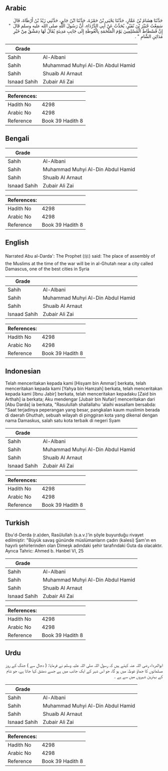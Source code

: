 ## Arabic


<div dir="rtl" lang="ar" style={{fontSize:'larger',backgroundColor:'#f8f9fa',padding:20}}>
حَدَّثَنَا هِشَامُ بْنُ عَمَّارٍ، حَدَّثَنَا يَحْيَى بْنُ حَمْزَةَ، حَدَّثَنَا ابْنُ جَابِرٍ، حَدَّثَنِي زَيْدُ بْنُ أَرْطَاةَ، قَالَ سَمِعْتُ جُبَيْرَ بْنَ نُفَيْرٍ، يُحَدِّثُ عَنْ أَبِي الدَّرْدَاءِ، أَنَّ رَسُولَ اللَّهِ صلى الله عليه وسلم قَالَ ‏ "‏ إِنَّ فُسْطَاطَ الْمُسْلِمِينَ يَوْمَ الْمَلْحَمَةِ بِالْغُوطَةِ إِلَى جَانِبِ مَدِينَةٍ يُقَالُ لَهَا دِمَشْقُ مِنْ خَيْرِ مَدَائِنِ الشَّامِ ‏"‏ ‏.‏
</div>
<div style={{backgroundColor:'#f8f9fa',padding:20, marginBottom: 10}}><table> <thead> <tr> <th>Grade</th> <th></th> </tr> </thead> <tbody> <tr><td>Sahih</td><td>Al-Albani</td></tr><tr><td>Sahih</td><td>Muhammad Muhyi Al-Din Abdul Hamid</td></tr><tr><td>Sahih</td><td>Shuaib Al Arnaut</td></tr><tr><td>Isnaad Sahih</td><td>Zubair Ali Zai</td></tr></tbody></table><table> <thead> <tr> <th>References:</th> <th></th> </tr> </thead> <tbody><tr><td>Hadith No</td><td>4298</td></tr><tr><td>Arabic No</td><td>4298</td></tr><tr><td>Reference</td><td>Book 39 Hadith 8</td></tr></tbody></table></div>

## Bengali


<div dir="ltr" lang="bn" style={{fontSize:'larger',backgroundColor:'#f8f9fa',padding:20}}>

</div>
<div style={{backgroundColor:'#f8f9fa',padding:20, marginBottom: 10}}><table> <thead> <tr> <th>Grade</th> <th></th> </tr> </thead> <tbody> <tr><td>Sahih</td><td>Al-Albani</td></tr><tr><td>Sahih</td><td>Muhammad Muhyi Al-Din Abdul Hamid</td></tr><tr><td>Sahih</td><td>Shuaib Al Arnaut</td></tr><tr><td>Isnaad Sahih</td><td>Zubair Ali Zai</td></tr></tbody></table><table> <thead> <tr> <th>References:</th> <th></th> </tr> </thead> <tbody><tr><td>Hadith No</td><td>4298</td></tr><tr><td>Arabic No</td><td>4298</td></tr><tr><td>Reference</td><td>Book 39 Hadith 8</td></tr></tbody></table></div>

## English


<div dir="ltr" lang="en" style={{fontSize:'larger',backgroundColor:'#f8f9fa',padding:20}}>
Narrated Abu al-Darda': The Prophet (ﷺ) said: The place of assembly of the Muslims at the time of the war will be in al-Ghutah near a city called Damascus, one of the best cities in Syria
</div>
<div style={{backgroundColor:'#f8f9fa',padding:20, marginBottom: 10}}><table> <thead> <tr> <th>Grade</th> <th></th> </tr> </thead> <tbody> <tr><td>Sahih</td><td>Al-Albani</td></tr><tr><td>Sahih</td><td>Muhammad Muhyi Al-Din Abdul Hamid</td></tr><tr><td>Sahih</td><td>Shuaib Al Arnaut</td></tr><tr><td>Isnaad Sahih</td><td>Zubair Ali Zai</td></tr></tbody></table><table> <thead> <tr> <th>References:</th> <th></th> </tr> </thead> <tbody><tr><td>Hadith No</td><td>4298</td></tr><tr><td>Arabic No</td><td>4298</td></tr><tr><td>Reference</td><td>Book 39 Hadith 8</td></tr></tbody></table></div>

## Indonesian


<div dir="ltr" lang="id" style={{fontSize:'larger',backgroundColor:'#f8f9fa',padding:20}}>
Telah menceritakan kepada kami [Hisyam bin Ammar] berkata, telah menceritakan kepada kami [Yahya bin Hamzah] berkata, telah menceritakan kepada kami [Ibnu Jabir] berkata, telah menceritakan kepadaku [Zaid bin Arthah] ia berkata; Aku mendengar [Jubair bin Nufair] menceritakan dari [Abu Darda] ia berkata, "Rasulullah shallallahu 'alaihi wasallam bersabda: "Saat terjadinya peperangan yang besar, pangkalan kaum muslimin berada di daerah Ghuthah, sebuah wilayah di pinggiran kota yang dikenal dengan nama Damaskus, salah satu kota terbaik di negeri Syam
</div>
<div style={{backgroundColor:'#f8f9fa',padding:20, marginBottom: 10}}><table> <thead> <tr> <th>Grade</th> <th></th> </tr> </thead> <tbody> <tr><td>Sahih</td><td>Al-Albani</td></tr><tr><td>Sahih</td><td>Muhammad Muhyi Al-Din Abdul Hamid</td></tr><tr><td>Sahih</td><td>Shuaib Al Arnaut</td></tr><tr><td>Isnaad Sahih</td><td>Zubair Ali Zai</td></tr></tbody></table><table> <thead> <tr> <th>References:</th> <th></th> </tr> </thead> <tbody><tr><td>Hadith No</td><td>4298</td></tr><tr><td>Arabic No</td><td>4298</td></tr><tr><td>Reference</td><td>Book 39 Hadith 8</td></tr></tbody></table></div>

## Turkish


<div dir="ltr" lang="tr" style={{fontSize:'larger',backgroundColor:'#f8f9fa',padding:20}}>
Ebu'd-Derda (r.a)den, Rasûlullah (s.a.v.)'in şöyle buyurduğu rivayet edilmiştir: "Büyük savaş gününde müslümanların çadırı (kalesi) Şam'ın en hayırlı şehirlerinden olan Dimeşk adındaki şehir tarafındaki Guta da olacaktır. Ayrıca Tahric: Ahmed b. Hanbel VI, 25
</div>
<div style={{backgroundColor:'#f8f9fa',padding:20, marginBottom: 10}}><table> <thead> <tr> <th>Grade</th> <th></th> </tr> </thead> <tbody> <tr><td>Sahih</td><td>Al-Albani</td></tr><tr><td>Sahih</td><td>Muhammad Muhyi Al-Din Abdul Hamid</td></tr><tr><td>Sahih</td><td>Shuaib Al Arnaut</td></tr><tr><td>Isnaad Sahih</td><td>Zubair Ali Zai</td></tr></tbody></table><table> <thead> <tr> <th>References:</th> <th></th> </tr> </thead> <tbody><tr><td>Hadith No</td><td>4298</td></tr><tr><td>Arabic No</td><td>4298</td></tr><tr><td>Reference</td><td>Book 39 Hadith 8</td></tr></tbody></table></div>

## Urdu


<div dir="rtl" lang="ur" style={{fontSize:'larger',backgroundColor:'#f8f9fa',padding:20}}>
ابوالدرداء رضی اللہ عنہ کہتے ہیں کہ رسول اللہ صلی اللہ علیہ وسلم نے فرمایا: ( دجال سے ) جنگ کے روز مسلمانوں کا جماؤ غوطہٰ میں ہو گا، جو اس شہر کے ایک جانب میں ہے جسے دمشق کہا جاتا ہے، جو شام کے بہترین شہروں میں سے ہے ۔
</div>
<div style={{backgroundColor:'#f8f9fa',padding:20, marginBottom: 10}}><table> <thead> <tr> <th>Grade</th> <th></th> </tr> </thead> <tbody> <tr><td>Sahih</td><td>Al-Albani</td></tr><tr><td>Sahih</td><td>Muhammad Muhyi Al-Din Abdul Hamid</td></tr><tr><td>Sahih</td><td>Shuaib Al Arnaut</td></tr><tr><td>Isnaad Sahih</td><td>Zubair Ali Zai</td></tr></tbody></table><table> <thead> <tr> <th>References:</th> <th></th> </tr> </thead> <tbody><tr><td>Hadith No</td><td>4298</td></tr><tr><td>Arabic No</td><td>4298</td></tr><tr><td>Reference</td><td>Book 39 Hadith 8</td></tr></tbody></table></div>